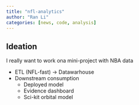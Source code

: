 ```yaml
---
title: "nfl-analytics"
author: "Ran Li"
categories: [news, code, analysis]
---
```



## Ideation

I really want to work ona mini-project with NBA data

- ETL (NFL-fast) -> Datawarhouse 
- Downstream consumption
   - Deployed model
   - Evidence dashboard
   - Sci-kit orbital model